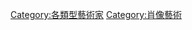{{Commons cat|Portrait painters}}

[[Category:各類型藝術家|Category:各類型藝術家]]
[[Category:肖像藝術|Category:肖像藝術]]